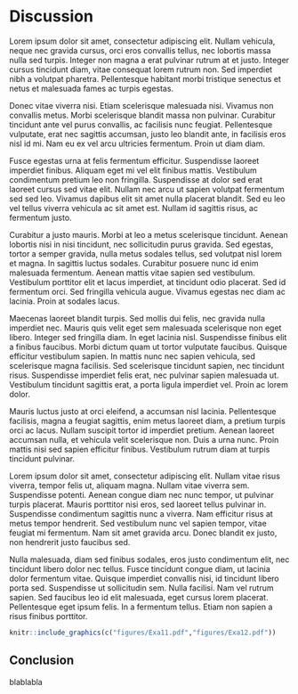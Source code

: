 # Discussion {#chap6}

\begin{flushright}
\textit{Este texto estará alineado a la derecha en itálico}
\end{flushright}
\vfill

Lorem ipsum dolor sit amet, consectetur adipiscing elit. Nullam vehicula, neque nec gravida cursus, orci eros convallis tellus, nec lobortis massa nulla sed turpis. Integer non magna a erat pulvinar rutrum at et justo. Integer cursus tincidunt diam, vitae consequat lorem rutrum non. Sed imperdiet nibh a volutpat pharetra. Pellentesque habitant morbi tristique senectus et netus et malesuada fames ac turpis egestas. 

Donec vitae viverra nisi. Etiam scelerisque malesuada nisi. Vivamus non convallis metus. Morbi scelerisque blandit massa non pulvinar. Curabitur tincidunt ante vel purus convallis, ac facilisis nunc feugiat. Pellentesque vulputate, erat nec sagittis accumsan, justo leo blandit ante, in facilisis eros nisl id mi. Nam eu ex vel arcu ultricies fermentum. Proin ut diam diam. 

Fusce egestas urna at felis fermentum efficitur. Suspendisse laoreet imperdiet finibus. Aliquam eget mi vel elit finibus mattis. Vestibulum condimentum pretium leo non fringilla. Suspendisse at dolor sed erat laoreet cursus sed vitae elit. Nullam nec arcu ut sapien volutpat fermentum sed sed leo. Vivamus dapibus elit sit amet nulla placerat blandit. Sed eu leo vel tellus viverra vehicula ac sit amet est. Nullam id sagittis risus, ac fermentum justo.

Curabitur a justo mauris. Morbi at leo a metus scelerisque tincidunt. Aenean lobortis nisi in nisi tincidunt, nec sollicitudin purus gravida. Sed egestas, tortor a semper gravida, nulla metus sodales tellus, sed volutpat nisl lorem et magna. In sagittis luctus sodales. Curabitur posuere nunc id enim malesuada fermentum. Aenean mattis vitae sapien sed vestibulum. Vestibulum porttitor elit et lacus imperdiet, at tincidunt odio placerat. Sed id fermentum orci. Sed fringilla vehicula augue. Vivamus egestas nec diam ac lacinia. Proin at sodales lacus. 

Maecenas laoreet blandit turpis. Sed mollis dui felis, nec gravida nulla imperdiet nec. Mauris quis velit eget sem malesuada scelerisque non eget libero. Integer sed fringilla diam. In eget lacinia nisl. Suspendisse finibus elit a finibus faucibus. Morbi dictum quam ut tortor vulputate faucibus. Quisque efficitur vestibulum sapien. In mattis nunc nec sapien vehicula, sed scelerisque magna facilisis. Sed scelerisque tincidunt sapien, nec tincidunt risus. Suspendisse imperdiet felis erat, nec pulvinar sapien malesuada ut. Vestibulum tincidunt sagittis erat, a porta ligula imperdiet vel. Proin ac lorem dolor.

Mauris luctus justo at orci eleifend, a accumsan nisl lacinia. Pellentesque facilisis, magna a feugiat sagittis, enim metus laoreet diam, a pretium turpis orci ac lacus. Nullam suscipit tortor id imperdiet pretium. Aenean laoreet accumsan nulla, et vehicula velit scelerisque non. Duis a urna nunc. Proin mattis nisi sed sapien efficitur finibus. Vestibulum rutrum diam at turpis tincidunt pulvinar.

Lorem ipsum dolor sit amet, consectetur adipiscing elit. Nullam vitae risus viverra, tempor felis ut, aliquam magna. Nullam vitae viverra sem. Suspendisse potenti. Aenean congue diam nec nunc tempor, ut pulvinar turpis placerat. Mauris porttitor nisi eros, sed laoreet tellus pulvinar in. Suspendisse condimentum sagittis nunc a viverra. Nam efficitur risus at metus tempor hendrerit. Sed vestibulum nunc vel sapien tempor, vitae feugiat mi fermentum. Nam sit amet gravida arcu. Donec blandit ex justo, non hendrerit justo faucibus sed.

Nulla malesuada, diam sed finibus sodales, eros justo condimentum elit, nec tincidunt libero dolor nec tellus. Fusce tincidunt congue diam, ut lacinia dolor fermentum vitae. Quisque imperdiet convallis nisi, id tincidunt libero porta sed. Suspendisse ut sollicitudin sem. Nulla facilisi. Nam vel rutrum sapien. Sed faucibus leo id elit malesuada, eget cursus lorem placerat. Pellentesque eget ipsum felis. In a fermentum tellus. Etiam non sapien a risus finibus porttitor.


```r
knitr::include_graphics(c("figures/Exa11.pdf","figures/Exa12.pdf"))
```

## Conclusion


blablabla
